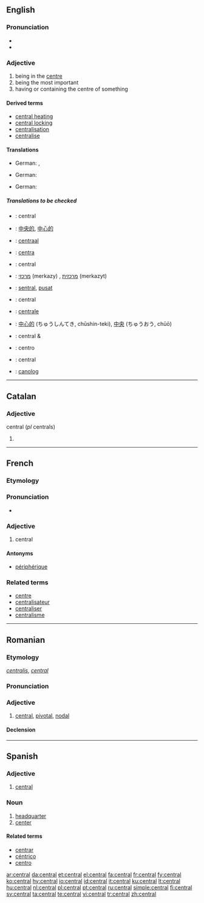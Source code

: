 ==English==

===Pronunciation===
*{{IPA|/ˈsɛntɹəl/}}
*{{audio|en-us-central.ogg|Audio (US)}}

===Adjective===
{{en-adj}}

# being in the [[centre]]
# being the most important
# having or containing the centre of something

====Derived terms====
*[[central heating]]
*[[central locking]]
*[[centralisation]]
*[[centralise]]

====Translations====
{{trans-top|being in the centre}}
* German: {{t+|de|zentral}}, {{t+|de|mittig}}
{{trans-mid}}
{{trans-bottom}}

{{trans-top|being the most important}}
* German: {{t+|de|zentral}}
{{trans-mid}}
{{trans-bottom}}

{{trans-top|having or containing the centre of something}}
* German: {{t+|de|zentral}}
{{trans-mid}}
{{trans-bottom}}

=====Translations to be checked=====
{{checktrans-top}}

*{{ttbc|Catalan}}: central
*{{ttbc|Chinese}}: [[中央的]], [[中心的]]
*{{ttbc|Dutch}}: [[centraal]]
*{{ttbc|Esperanto}}: [[centra]]
*{{ttbc|French}}: central
*{{ttbc|Hebrew}}: [[מרכזי]] (merkazy) {{m}}, [[מרכזית]] (merkazyt) {{f}}
*{{ttbc|Indonesian}}: [[sentral]], [[pusat]]
*{{ttbc|Interlingua}}: central
*{{ttbc|Italian}}: [[centrale]]
{{trans-mid}}
*{{ttbc|Japanese}}: [[中心的]] (ちゅうしんてき, chūshin-teki), [[中央]] (ちゅうおう, chūō)
*{{ttbc|Portuguese}}: central {{m}} & {{f}}
*{{ttbc|Spanish}}: centro
*{{ttbc|Danish}}: central
*{{ttbc|Welsh}}: [[canolog]]
{{trans-bottom}}
----

==Catalan==

===Adjective===
central (''pl'' centrals)

# {{defn|Catalan}}

----

==French==

===Etymology===
{{L.|fr}} {{term|centralis|lang=la}}

===Pronunciation===
* {{Audio-IPA|Fr-central.ogg|/sɑ̃t.ʁal/}}

===Adjective===
{{infl|fr|adjective|g=m|f|centrale|m plural|centraux|f plural|centrales}}

# central

====Antonyms====
*[[périphérique]]

===Related terms===
*[[centre#French|centre]]
*[[centralisateur]]
*[[centraliser]]
*[[centralisme]]

----

==Romanian==

===Etymology===
{{L.|ro}} ''[[centralis]]'', {{F.|ro}} ''[[central#French|central]]''

===Pronunciation===
{{IPA|[ʧen'tral]|lang=ro}}

===Adjective===
{{ro-adj|4}}

# [[central#English|central]], [[pivotal]], [[nodal]]

====Declension====
{{ro-adj-4|central}}

----

==Spanish==

===Adjective===
{{es-adj|pl=centrales}}

# [[central#English|central]]

===Noun===
{{es-noun-f|pl=centrales}}

# [[headquarter]]
# [[center]]

====Related terms====
*[[centrar]]
*[[céntrico]]
*[[centro]]

[[ar:central]]
[[da:central]]
[[et:central]]
[[el:central]]
[[fa:central]]
[[fr:central]]
[[fy:central]]
[[ko:central]]
[[hy:central]]
[[io:central]]
[[id:central]]
[[it:central]]
[[ku:central]]
[[lt:central]]
[[hu:central]]
[[nl:central]]
[[pl:central]]
[[pt:central]]
[[ru:central]]
[[simple:central]]
[[fi:central]]
[[sv:central]]
[[ta:central]]
[[te:central]]
[[vi:central]]
[[tr:central]]
[[zh:central]]